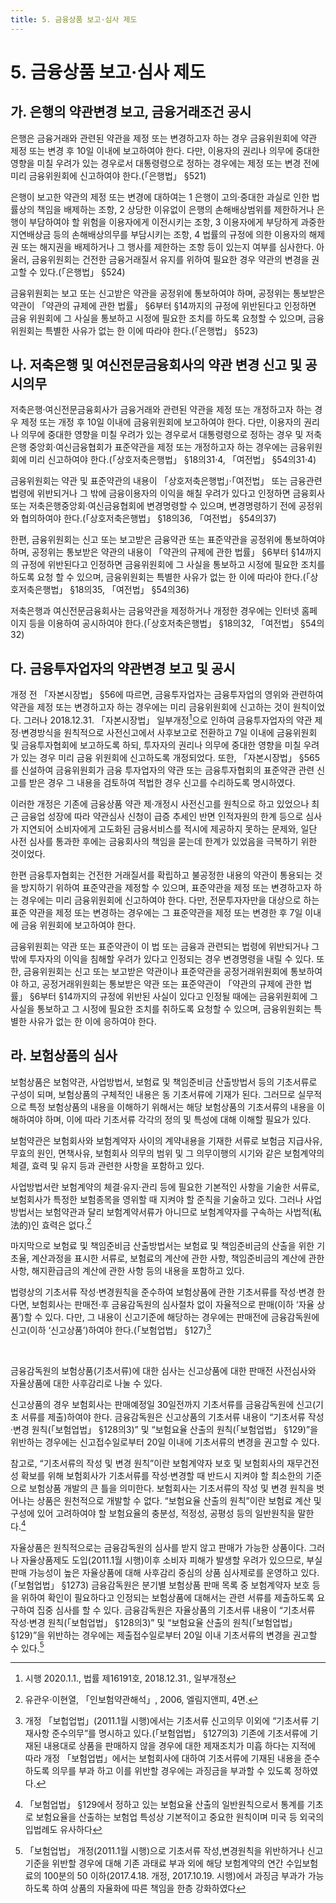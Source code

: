 ```yaml
---
title: 5. 금융상품 보고·심사 제도
---
```


# 5. 금융상품 보고·심사 제도

## 가. 은행의 약관변경 보고, 금융거래조건 공시

은행은 금융거래와 관련된 약관을 제정 또는 변경하고자 하는 경우 금융위원회에 약관 제정 또는 변경 후 10일 이내에 보고하여야 한다. 다만, 이용자의 권리나 의무에 중대한 영향을 미칠 우려가 있는 경우로서 대통령령으로 정하는 경우에는 제정 또는 변경 전에 미리 금융위원회에 신고하여야 한다.(「은행법」 §521)

은행이 보고한 약관의 제정 또는 변경에 대하여는 1 은행이 고의·중대한 과실로 인한 법률상의 책임을 배제하는 조항, 2 상당한 이유없이 은행의 손해배상범위를 제한하거나 은행이 부담하여야 할 위험을 이용자에게 이전시키는 조항, 3 이용자에게 부당하게 과중한 지연배상금 등의 손해배상의무를 부담시키는 조항, 4 법률의 규정에 의한 이용자의 해제권 또는 해지권을 배제하거나 그 행사를 제한하는 조항 등이 있는지 여부를 심사한다. 아울러, 금융위원회는 건전한 금융거래질서 유지를 위하여 필요한 경우 약관의 변경을 권고할 수 있다.(「은행법」 §524)

금융위원회는 보고 또는 신고받은 약관을 공정위에 통보하여야 하며, 공정위는 통보받은 약관이 「약관의 규제에 관한 법률」 §6부터 §14까지의 규정에 위반된다고 인정하면 금융 위원회에 그 사실을 통보하고 시정에 필요한 조치를 하도록 요청할 수 있으며, 금융위원회는 특별한 사유가 없는 한 이에 따라야 한다.(「은행법」 §523)

## 나. 저축은행 및 여신전문금융회사의 약관 변경 신고 및 공시의무
저축은행·여신전문금융회사가 금융거래와 관련된 약관을 제정 또는 개정하고자 하는 경우 제정 또는 개정 후 10일 이내에 금융위원회에 보고하여야 한다. 다만, 이용자의 권리나 의무에 중대한 영향을 미칠 우려가 있는 경우로서 대통령령으로 정하는 경우 및 저축은행 중앙회·여신금융협회가 표준약관을 제정 또는 개정하고자 하는 경우에는 금융위원회에 미리 신고하여야 한다.(「상호저축은행법」 §18의31·4, 「여전법」 §54의31·4)

금융위원회는 약관 및 표준약관의 내용이 「상호저축은행법」·「여전법」 또는 금융관련 법령에 위반되거나 그 밖에 금융이용자의 이익을 해칠 우려가 있다고 인정하면 금융회사 또는 저축은행중앙회·여신금융협회에 변경명령할 수 있으며, 변경명령하기 전에 공정위와 협의하여야 한다.(「상호저축은행법」 §18의36, 「여전법」 §54의37)

한편, 금융위원회는 신고 또는 보고받은 금융약관 또는 표준약관을 공정위에 통보하여야 하며, 공정위는 통보받은 약관의 내용이 「약관의 규제에 관한 법률」 §6부터 §14까지의 규정에 위반된다고 인정하면 금융위원회에 그 사실을 통보하고 시정에 필요한 조치를 하도록 요청 할 수 있으며, 금융위원회는 특별한 사유가 없는 한 이에 따라야 한다.(「상호저축은행법」 §18의35, 「여전법」 §54의36)

저축은행과 여신전문금융회사는 금융약관을 제정하거나 개정한 경우에는 인터넷 홈페이지 등을 이용하여 공시하여야 한다.(「상호저축은행법」 §18의32, 「여전법」 §54의32)

## 다. 금융투자업자의 약관변경 보고 및 공시

개정 전 「자본시장법」 §56에 따르면, 금융투자업자는 금융투자업의 영위와 관련하여 약관을 제정 또는 변경하고자 하는 경우에는 미리 금융위원회에 신고하는 것이 원칙이었다. 그러나 2018.12.31. 「자본시장법」 일부개정[^1]으로 인하여 금융투자업자의 약관 제정·변경방식을 원칙적으로 사전신고에서 사후보고로 전환하고 7일 이내에 금융위원회 및 금융투자협회에 보고하도록 하되, 투자자의 권리나 의무에 중대한 영향을 미칠 우려가 있는 경우 미리 금융 위원회에 신고하도록 개정되었다. 또한, 「자본시장법」 §565를 신설하여 금융위원회가 금융 투자업자의 약관 또는 금융투자협회의 표준약관 관련 신고를 받은 경우 그 내용을 검토하여 적법한 경우 신고를 수리하도록 명시하였다.

이러한 개정은 기존에 금융상품 약관 제·개정시 사전신고를 원칙으로 하고 있었으나 최근 금융업 성장에 따라 약관심사 신청이 급증 추세인 반면 인적자원의 한계 등으로 심사가 지연되어 소비자에게 고도화된 금융서비스를 적시에 제공하지 못하는 문제와, 일단 사전 심사를 통과한 후에는 금융회사의 책임을 묻는데 한계가 있었음을 극복하기 위한 것이었다.

한편 금융투자협회는 건전한 거래질서를 확립하고 불공정한 내용의 약관이 통용되는 것을 방지하기 위하여 표준약관을 제정할 수 있으며, 표준약관을 제정 또는 변경하고자 하는 경우에는 미리 금융위원회에 신고하여야 한다. 다만, 전문투자자만을 대상으로 하는 표준 약관을 제정 또는 변경하는 경우에는 그 표준약관을 제정 또는 변경한 후 7일 이내에 금융 위원회에 보고하여야 한다.

금융위원회는 약관 또는 표준약관이 이 법 또는 금융과 관련되는 법령에 위반되거나 그 밖에 투자자의 이익을 침해할 우려가 있다고 인정되는 경우 변경명령을 내릴 수 있다. 또한, 금융위원회는 신고 또는 보고받은 약관이나 표준약관을 공정거래위원회에 통보하여야 하고, 공정거래위원회는 통보받은 약관 또는 표준약관이 「약관의 규제에 관한 법률」 §6부터 §14까지의 규정에 위반된 사실이 있다고 인정될 때에는 금융위원회에 그 사실을 통보하고 그 시정에 필요한 조치를 취하도록 요청할 수 있으며, 금융위원회는 특별한 사유가 없는 한 이에 응하여야 한다.

[^1]: 시행 2020.1.1., 법률 제16191호, 2018.12.31., 일부개정

## 라. 보험상품의 심사
보험상품은 보험약관, 사업방법서, 보험료 및 책임준비금 산출방법서 등의 기초서류로 구성이 되며, 보험상품의 구체적인 내용은 동 기초서류에 기재가 된다. 그러므로 실무적으로 특정 보험상품의 내용을 이해하기 위해서는 해당 보험상품의 기초서류의 내용을 이해하여야 하며, 이에 따라 기초서류 각각의 정의 및 특성에 대해 이해할 필요가 있다.

보험약관은 보험회사와 보험계약자 사이의 계약내용을 기재한 서류로 보험금 지급사유, 무효의 원인, 면책사유, 보험회사 의무의 범위 및 그 의무이행의 시기와 같은 보험계약의 체결, 효력 및 유지 등과 관련한 사항을 포함하고 있다.

사업방법서란 보험계약의 체결·유지·관리 등에 필요한 기본적인 사항을 기술한 서류로, 보험회사가 특정한 보험종목을 영위할 때 지켜야 할 준칙을 기술하고 있다. 그러나 사업 방법서는 보험약관과 달리 보험계약서류가 아니므로 보험계약자를 구속하는 사법적(私法的)인 효력은 없다.[^2]

마지막으로 보험료 및 책임준비금 산출방법서는 보험료 및 책임준비금의 산출을 위한 기초율, 계산과정을 표시한 서류로, 보험료의 계산에 관한 사항, 책임준비금의 계산에 관한 사항, 해지환급금의 계산에 관한 사항 등의 내용을 포함하고 있다.

법령상의 기초서류 작성·변경원칙을 준수하여 보험상품에 관한 기초서류를 작성·변경 한다면, 보험회사는 판매전·후 금융감독원의 심사절차 없이 자율적으로 판매(이하 ‘자율 상품’)할 수 있다. 다만, 그 내용이 신고기준에 해당하는 경우에는 판매전에 금융감독원에 신고(이하 ‘신고상품’)하여야 한다.(「보험업법」 §127)[^3]

[^2]: 유관우·이현열, 「인보험약관해석」, 2006, 엘림지앤피, 4면.
[^3]: 개정 「보헙업법」(2011.1월 시행)에서는 기초서류 신고의무 이외에 “기초서류 기재사항 준수의무”를 명시하고 있다.(「보험업법」 §127의3) 기존에 기초서류에 기재된 내용대로 상품을 판매하지 않을 경우에 대한 제재조치가 미흡 하다는 지적에 따라 개정 「보험업법」에서는 보험회사에 대하여 기초서류에 기재된 내용을 준수하도록 의무를 부과 하고 이를 위반할 경우에는 과징금을 부과할 수 있도록 정하였다.

<GCenterImg src ="/fs/3250_1.png" /><br/>

금융감독원의 보험상품(기초서류)에 대한 심사는 신고상품에 대한 판매전 사전심사와 자율상품에 대한 사후감리로 나눌 수 있다.

신고상품의 경우 보험회사는 판매예정일 30일전까지 기초서류를 금융감독원에 신고(기초 서류를 제출)하여야 한다. 금융감독원은 신고상품의 기초서류 내용이 “기초서류 작성·변경 원칙(「보험업법」 §128의3)” 및 “보험요율 산출의 원칙(「보험업법」 §129)”을 위반하는 경우에는 신고접수일로부터 20일 이내에 기초서류의 변경을 권고할 수 있다.

참고로, “기초서류의 작성 및 변경 원칙”이란 보험계약자 보호 및 보험회사의 재무건전성 확보를 위해 보험회사가 기초서류를 작성·변경할 때 반드시 지켜야 할 최소한의 기준으로 보험상품 개발의 큰 틀을 의미한다. 보험회사는 기초서류의 작성 및 변경 원칙을 벗어나는 상품은 원천적으로 개발할 수 없다. “보험요율 산출의 원칙”이란 보험료 계산 및 구성에 있어 고려하여야 할 보험요율의 충분성, 적정성, 공평성 등의 일반원칙을 말한다.[^4]

자율상품은 원칙적으로는 금융감독원의 심사를 받지 않고 판매가 가능한 상품이다. 그러나 자율상품제도 도입(2011.1월 시행)이후 소비자 피해가 발생할 우려가 있으므로, 부실판매 가능성이 높은 자율상품에 대해 사후감리 중심의 상품 심사제로를 운영하고 있다.(「보험업법」 §1273) 금융감독원은 분기별 보험상품 판매 목록 중 보험계약자 보호 등을 위하여 확인이 필요하다고 인정되는 보험상품에 대해서는 관련 서류를 제출하도록 요구하여 집중 심사를 할 수 있다. 금융감독원은 자율상품의 기초서류 내용이 “기초서류 작성·변경 원칙(「보험업법」 §128의3)” 및 “보험요율 산출의 원칙(「보험업법」 §129)”을 위반하는 경우에는 제출접수일로부터 20일 이내 기초서류의 변경을 권고할 수 있다.[^5]

[^4]: 「보험업법」 §129에서 정하고 있는 보험요율 산출의 일반원칙으로서 통계를 기초로 보험요율을 산출하는 보험업 특성상 기본적이고 중요한 원칙이며 미국 등 외국의 입법례도 유사하다
[^5]: 「보험업법」 개정(2011.1월 시행)으로 기초서류 작성,변경원칙을 위반하거나 신고기준을 위반할 경우에 대해 기존 과태료 부과 외에 해당 보험계약의 연간 수입보험료의 100분의 50 이하(2017.4.18. 개정, 2017.10.19. 시행)에서 과징금 부과가 가능하도록 하여 상품의 자율화에 따른 책임을 한층 강화하였다
